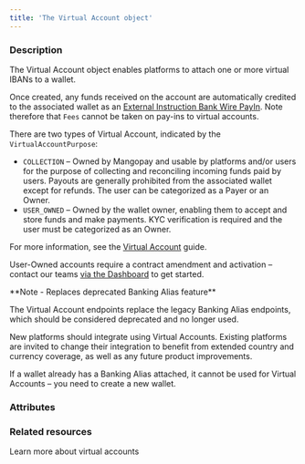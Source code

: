 ```yaml
---
title: 'The Virtual Account object'
---
```




### Description

The Virtual Account object enables platforms to attach one or more virtual IBANs to a wallet. 

Once created, any funds received on the account are automatically credited to the associated wallet as an [External Instruction Bank Wire PayIn](/api-reference/virtual-accounts/external-instruction-bank-wire-payin-object). Note therefore that `Fees` cannot be taken on pay-ins to virtual accounts.

There are two types of Virtual Account, indicated by the `VirtualAccountPurpose`:
- `COLLECTION` – Owned by Mangopay and usable by platforms and/or users for the purpose of collecting and reconciling incoming funds paid by users. Payouts are generally prohibited from the associated wallet except for refunds. The user can be categorized as a Payer or an Owner. 
- `USER_OWNED` – Owned by the wallet owner, enabling them to accept and store funds and make payments. KYC verification is required and the user must be categorized as an Owner.

For more information, see the [Virtual Account](/guides/payment-methods/banking/virtual-account) guide. 

User-Owned accounts require a contract amendment and activation – contact our teams <a href="https://hub.mangopay.com/">via the Dashboard</a> to get started.

<Note>
**Note - Replaces deprecated Banking Alias feature**

The Virtual Account endpoints replace the legacy Banking Alias endpoints, which should be considered deprecated and no longer used.

New platforms should integrate using Virtual Accounts. Existing platforms are invited to change their integration to benefit from extended country and currency coverage, as well as any future product improvements.

If a wallet already has a Banking Alias attached, it cannot be used for Virtual Accounts – you need to create a new wallet.
</Note>

### Attributes

<IdResponse />
<Tag2Response />
<CreationDateResponse />
<WalletId1Response />
<CreditedUserId5Response />
<VirtualAccountPurposeResponse />
<Country_VirtualAccountResponse />
<Status_VirtualAccountResponse />
<Active_VirtualAccountResponse />
<AccountOwnerResponse />
<LocalAccountDetails_VirtualAccountResponse />
<InternationalAccountDetails_VirtualAccountResponse />
<CapabilitiesResponse />
<ResultCodeResponse/>
<ResultMessageResponse/>

### Related resources

<CardGroup cols={1}>
<Card
  title="Guide"
  href="/guides/payment-methods/banking/virtual-account"
>
Learn more about virtual accounts
</Card>
</CardGroup>